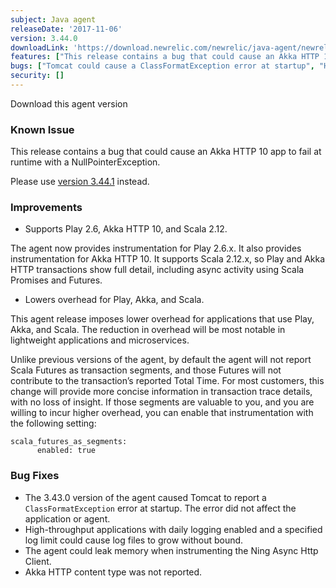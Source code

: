 ```yaml
---
subject: Java agent
releaseDate: '2017-11-06'
version: 3.44.0
downloadLink: 'https://download.newrelic.com/newrelic/java-agent/newrelic-agent/3.44.0'
features: ["This release contains a bug that could cause an Akka HTTP 10 app to fail at runtime with a NullPointerException. It is recommended to use a newer version.", "Supports Play 2.6, Akka HTTP 10, and Scala 2.12", "Lowers overhead for Play, Akka, and Scala and introduses the scala_futures_as_segments config option"]
bugs: ["Tomcat could cause a ClassFormatException error at startup", "High-throughput applications with daily logging enabled and a specified log limit could cause log files to grow without bound", "The agent could leak memory when instrumenting the Ning Async Http Client", "Akka HTTP content type was not reported"]
security: []
---
```

<ButtonGroup>
  <ButtonLink
    role="button"
    to="https://download.newrelic.com/newrelic/java-agent/newrelic-agent/3.44.0/"
    variant="primary"
  >
    Download this agent version
  </ButtonLink>
</ButtonGroup>

### Known Issue

This release contains a bug that could cause an Akka HTTP 10 app to fail at runtime with a NullPointerException.

Please use [version 3.44.1](https://docs.newrelic.com/docs/release-notes/agent-release-notes/java-release-notes/java-agent-3441) instead.

### Improvements

* Supports Play 2.6, Akka HTTP 10, and Scala 2.12.

The agent now provides instrumentation for Play 2.6.x. It also provides instrumentation for Akka HTTP 10. It supports Scala 2.12.x, so Play and Akka HTTP transactions show full detail, including async activity using Scala Promises and Futures.

* Lowers overhead for Play, Akka, and Scala.

This agent release imposes lower overhead for applications that use Play, Akka, and Scala. The reduction in overhead will be most notable in lightweight applications and microservices.

Unlike previous versions of the agent, by default the agent will not report Scala Futures as transaction segments, and those Futures will not contribute to the transaction’s reported Total Time. For most customers, this change will provide more concise information in transaction trace details, with no loss of insight. If those segments are valuable to you, and you are willing to incur higher overhead, you can enable that instrumentation with the following setting:

```
scala_futures_as_segments:
      enabled: true
```

### Bug Fixes

* The 3.43.0 version of the agent caused Tomcat to report a `ClassFormatException` error at startup. The error did not affect the application or agent.
* High-throughput applications with daily logging enabled and a specified log limit could cause log files to grow without bound.
* The agent could leak memory when instrumenting the Ning Async Http Client.
* Akka HTTP content type was not reported.
